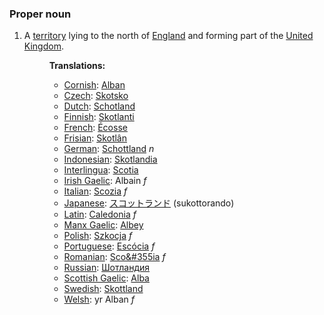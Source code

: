 ===Proper noun===
#A [[territory]] lying to the north of [[England]] and forming part of the [[United Kingdom]].
#:'''Translations:'''
#:*[[Cornish]]: [[Alban]]
#:*[[Czech]]: [[Skotsko]] 
#:*[[Dutch]]: [[Schotland]] 
#:*[[Finnish]]: [[Skotlanti]]
#:*[[French]]:  [[Écosse]]
#:*[[Frisian]]: [[Skotlân]]
#:*[[German]]: [[Schottland]] ''n''
#:*[[Indonesian]]:  [[Skotlandia]]
#:*[[Interlingua]]: [[Scotia]]
#:*[[Irish Gaelic]]: Albain ''f''
#:*[[Italian]]: [[Scozia]] ''f''
#:*[[Japanese]]:  [[スコットランド]] (sukottorando)
#:*[[Latin]]: [[Caledonia]] ''f''
#:*[[Manx Gaelic]]: [[Albey]]
#:*[[Polish]]: [[Szkocja]] ''f''
#:*[[Portuguese]]: [[Escócia]] ''f''
#:*[[Romanian]]: [[Sco&#355ia]] ''f''
#:*[[Russian]]: [[Шотландия]]
#:*[[Scottish Gaelic]]: [[Alba]]
#:*[[Swedish]]: [[Skottland]]
#:*[[Welsh]]: yr Alban ''f''